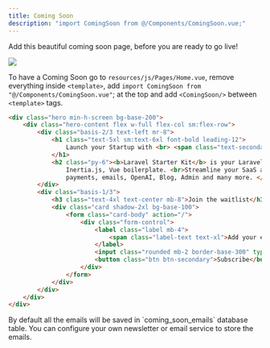```yaml
---
title: Coming Soon
description: "import ComingSoon from @/Components/ComingSoon.vue;"
---
```


Add this beautiful coming soon page, before you are ready to go live!

<Frame>
    <img src="/images/components/coming_soon.jpg" />
</Frame>

To have a Coming Soon go to `resources/js/Pages/Home.vue`, remove everything inside `<template>`, add `import ComingSoon from "@/Components/ComingSoon.vue"`; at the top and add `<ComingSoon/>` between `<template>` tags.

```html resources/js/Components/ComingSoon.vue
<div class="hero min-h-screen bg-base-200">
    <div class="hero-content flex w-full flex-col sm:flex-row">
        <div class="basis-2/3 text-left mr-8">
            <h1 class="text-5xl sm:text-6xl font-bold leading-12">
                Launch your Startup with <br> <span class="text-secondary">Laravel Starter Kit</span> in Days. <br>Save time and money.
            </h1>
            <h2 class="py-6"><b>Laravel Starter Kit</b> is your Laravel Jetstream, Tailwind,
                Inertia.js, Vue boilerplate. <br>Streamline your SaaS app development with ready-to-go components for
                payments, emails, OpenAI, Blog, Admin and many more. </h2>
        </div>
        <div class="basis-1/3">
            <h3 class="text-4xl text-center mb-8">Join the waitlist</h3>
            <div class="card shadow-2xl bg-base-100">
                <form class="card-body" action="/">
                    <div class="form-control">
                        <label class="label mb-4">
                            <span class="label-text text-xl">Add your email to be notified once <span class="text-secondary">Laravel Starter Kit</span> is ready</span>
                        </label>
                        <input class="rounded mb-2 border-base-300" type="text" placeholder="Email">
                        <button class="btn btn-secondary">Subscribe</button>
                    </div>
                </form>
            </div>
        </div>
    </div>
</div>
```

<Tip>
By default all the emails will be saved in `coming_soon_emails` database table.
You can configure your own newsletter or email service to store the emails.
</Tip>
